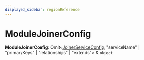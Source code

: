 ```yaml
---
displayed_sidebar: regionReference
---
```



# ModuleJoinerConfig

 **ModuleJoinerConfig**: Omit&#60;[JoinerServiceConfig](../interfaces/region.JoinerServiceConfig.mdx), "serviceName" \| "primaryKeys" \| "relationships" \| "extends"&#62; & `object`

